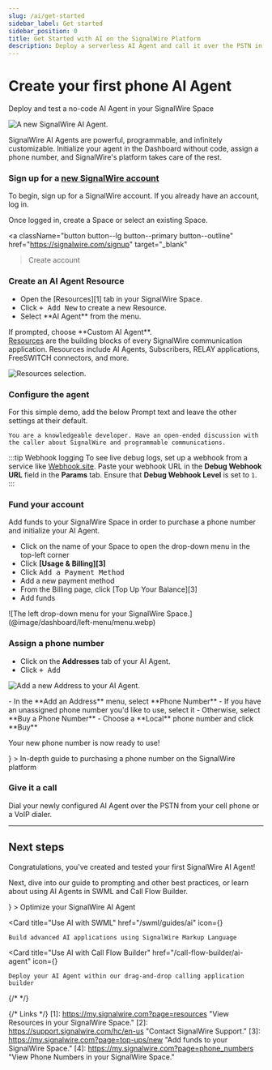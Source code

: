 ```yaml
---
slug: /ai/get-started
sidebar_label: Get started
sidebar_position: 0
title: Get Started with AI on the SignalWire Platform
description: Deploy a serverless AI Agent and call it over the PSTN in under 5 minutes - for free
---
```



# Create your first phone AI Agent

<Subtitle>Deploy and test a no-code AI Agent in your SignalWire Space</Subtitle>

<Frame caption="A new SignalWire AI Agent.">

![A new SignalWire AI Agent.](@image/dashboard/resources/ai-agent/new-agent.webp) 

</Frame>


SignalWire AI Agents are powerful, programmable, and infinitely customizable. 
Initialize your agent in the Dashboard without code, assign a phone number, and SignalWire's platform takes care of the rest.

<Steps>

### Sign up for a <a href="https://signalwire.com/signup" target="_blank">new SignalWire account</a>

To begin, sign up for a SignalWire account. If you already have an account, log in.

Once logged in, create a Space or select an existing Space.

<a 
  className="button button--lg button--primary button--outline"
  href="https://signalwire.com/signup"
  target="_blank"
>Create account</a>

### Create an AI Agent Resource

<div className="row">
  <div className="col col--6">
    <ul>
      <li>Open the [Resources][1] tab in your SignalWire Space.</li>
      <li>Click <kbd>+ Add New</kbd> to create a new Resource.</li>
      <li>Select **AI Agent** from the menu.</li>
    </ul>
    If prompted, choose **Custom AI Agent**.
  </div>
  <div className="col col--6">
    <Admonition type="info" title="What's a Resource?"><a href="/platform/call-fabric/managing-your-signalwire-resources#resource-types">Resources</a> are the building blocks of every SignalWire communication application. Resources include AI Agents, Subscribers, RELAY applications, FreeSWITCH connectors, and more.</Admonition>
  </div>
</div>

![Resources selection.](@image/dashboard/resources/add-new-resource.webp)

### Configure the agent

For this simple demo, add the below Prompt text and leave the other settings at their default.

```plaintext
You are a knowledgeable developer. Have an open-ended discussion with the caller about SignalWire and programmable communications.
```

:::tip Webhook logging
To see live debug logs, set up a webhook from a service like [Webhook.site](https://webhook.site/). Paste your webhook URL in the **Debug Webhook URL** field in the **Params** tab. Ensure that **Debug Webhook Level** is set to `1`.
:::

### Fund your account

<div className="row">
<div className="col col--8">

Add funds to your SignalWire Space in order to purchase a phone number and initialize your AI Agent.

- Click on the name of your Space to open the drop-down menu in the top-left corner
- Click **[Usage & Billing][3]**
- Click <kbd>Add a Payment Method</kbd>
- Add a new payment method
- From the Billing page, click [Top Up Your Balance][3]
- Add funds

</div>
<div className="col col--4">
![The left drop-down menu for your SignalWire Space.](@image/dashboard/left-menu/menu.webp)
</div>
</div>

### Assign a phone number

- Click on the **Addresses** tab of your AI Agent.
- Click <kbd>+ Add</kbd>

![Add a new Address to your AI Agent.](@image/dashboard/resources/ai-agent/addresses/add-address.webp)

<div className="row">
<div className="col col--8">
- In the **Add an Address** menu, select **Phone Number**
- If you have an unassigned phone number you'd like to use, select it
- Otherwise, select **Buy a Phone Number**
- Choose a **Local** phone number and click **Buy**

Your new phone number is now ready to use!
</div>
<div className="col col--4">
<Card
    title="Buying a phone number"
    href="https://developer.signalwire.com/platform/phone-numbers/getting-started/buying-a-phone-number/"
    icon={<LiaPhoneSolid />}
>
    In-depth guide to purchasing a phone number on the SignalWire platform
</Card>
</div>
</div>

### Give it a call

Dial your newly configured AI Agent over the PSTN from your cell phone or a VoIP dialer.

</Steps>

---

## Next steps

Congratulations, you've created and tested your first SignalWire AI Agent!

Next, dive into our guide to prompting and other best practices, or learn about using AI Agents in SWML and Call Flow Builder.

<CardGroup cols={3}>
<Card
    title="Best practices"
    href="/swml/guides/ai/best-practices"
    icon={<LiaBookSolid />}
>
    Optimize your SignalWire AI Agent
</Card>

<Card
    title="Use AI with SWML"
    href="/swml/guides/ai"
    icon={<LiaCodeSolid />}
>
    Build advanced AI applications using SignalWire Markup Language
</Card>

<Card
    title="Use AI with Call Flow Builder"
    href="/call-flow-builder/ai-agent"
    icon={<LiaCogsSolid />}
>
    Deploy your AI Agent within our drag-and-drop calling application builder
</Card>
</CardGroup>

{/* <DocCardList /> */}

{/* Links */}
[1]: https://my.signalwire.com?page=resources "View Resources in your SignalWire Space."
[2]: https://support.signalwire.com/hc/en-us "Contact SignalWire Support."
[3]: https://my.signalwire.com?page=top-ups/new "Add funds to your SignalWire Space."
[4]: https://my.signalwire.com?page=phone_numbers "View Phone Numbers in your SignalWire Space."